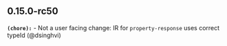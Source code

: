 ## 0.15.0-rc50
**`(chore):`** - Not a user facing change: IR for `property-response` uses correct typeId (@dsinghvi)


